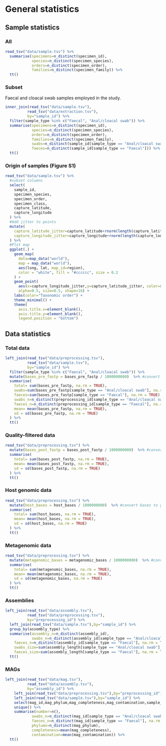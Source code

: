 # General statistics

## Sample statistics

### All

```r
read_tsv("data/sample.tsv") %>%
  summarise(specimens=n_distinct(specimen_id),
            species=n_distinct(specimen_species),
            orders=n_distinct(specimen_order),
            families=n_distinct(specimen_family)) %>% 
  tt()
```

### Subset

Faecal and cloacal swab samples employed in the study.

```r
inner_join(read_tsv("data/sample.tsv"),
          read_tsv("data/extraction.tsv"),
          by="sample_id") %>% 
  filter(sample_type %in% c("Faecal", "Anal/cloacal swab")) %>%
  summarise(specimens=n_distinct(specimen_id),
            species=n_distinct(specimen_species),
            orders=n_distinct(specimen_order),
            families=n_distinct(specimen_family),
            swabs=n_distinct(sample_id[sample_type == "Anal/cloacal swab"]),
            faeces=n_distinct(sample_id[sample_type == "Faecal"])) %>% 
  tt()
```

### Origin of samples (Figure S1)

```r
read_tsv("data/sample.tsv") %>%
  #subset columns
  select(
    sample_id,
    specimen_species,
    specimen_order,
    specimen_class,
    capture_latitude,
    capture_longitude
  ) %>%
  #Add jitter to points
  mutate(
    capture_latitude_jitter=capture_latitude+rnorm(length(capture_latitude), mean=0, sd=0.5),
    capture_longitude_jitter=capture_longitude+rnorm(length(capture_longitude), mean=0, sd=0.5),
  ) %>%
  #Plot map  
  ggplot(.) +
    geom_map(
      data=map_data("world"),
      map = map_data("world"),
      aes(long, lat, map_id=region),
      color = "white", fill = "#cccccc", size = 0.2
    ) +
    geom_point(
      aes(x=capture_longitude_jitter,y=capture_latitude_jitter, color=specimen_order),
      alpha=0.5, size=0.5, shape=16) +
    labs(color="Taxonomic order") +
    theme_minimal() +
    theme(
      axis.title.x=element_blank(),
      axis.title.y=element_blank(),
      legend.position = "bottom")
```

## Data statistics

### Total data

```r
left_join(read_tsv("data/preprocessing.tsv"),
          read_tsv("data/sample.tsv"),
          by="sample_id") %>%
  filter(sample_type %in% c("Faecal", "Anal/cloacal swab")) %>%
  mutate(bases_pre_fastp = bases_pre_fastp / 1000000000)  %>% #convert bases to gigabases (GB)
  summarise(
    total= sum(bases_pre_fastp, na.rm = TRUE),
    swabs=sum(bases_pre_fastp[sample_type == "Anal/cloacal swab"], na.rm = TRUE),
    faeces=sum(bases_pre_fastp[sample_type == "Faecal"], na.rm = TRUE),
    swabs_n=n_distinct(preprocessing_id[sample_type == "Anal/cloacal swab"], na.rm = TRUE),
    faeces_n=n_distinct(preprocessing_id[sample_type == "Faecal"], na.rm = TRUE),
    mean= mean(bases_pre_fastp, na.rm = TRUE),
    sd = sd(bases_pre_fastp, na.rm = TRUE)
  ) %>%
  tt()
```

### Quality-filtered data

```r
read_tsv("data/preprocessing.tsv") %>%
  mutate(bases_post_fastp = bases_post_fastp / 1000000000)  %>% #convert bases to gigabases (GB)
  summarise(
    total= sum(bases_post_fastp, na.rm = TRUE),
    mean= mean(bases_post_fastp, na.rm = TRUE),
    sd = sd(bases_post_fastp, na.rm = TRUE)
  ) %>%
  tt()
```

### Host genomic data

```r
read_tsv("data/preprocessing.tsv") %>%
  mutate(host_bases = host_bases / 1000000000)  %>% #convert bases to gigabases (GB)
  summarise(
    total= sum(host_bases, na.rm = TRUE),
    mean= mean(host_bases, na.rm = TRUE),
    sd = sd(host_bases, na.rm = TRUE)
  ) %>%
  tt()
```

### Metagenomic data

```r
read_tsv("data/preprocessing.tsv") %>%
  mutate(metagenomic_bases = metagenomic_bases / 1000000000)  %>% #convert bases to gigabases (GB)
  summarise(
    total= sum(metagenomic_bases, na.rm = TRUE),
    mean= mean(metagenomic_bases, na.rm = TRUE),
    sd = sd(metagenomic_bases, na.rm = TRUE)
  ) %>%
  tt()
```

### Assemblies 

```r
left_join(read_tsv("data/assembly.tsv"),
          read_tsv("data/preprocessing.tsv"),
          by="preprocessing_id") %>%
  left_join(read_tsv("data/sample.tsv"),by="sample_id") %>% 
  group_by(assembly_type) %>% 
  summarise(assembly_n=n_distinct(assembly_id),
            swabs_n=n_distinct(assembly_id[sample_type == "Anal/cloacal swab"], na.rm = TRUE),
    faeces_n=n_distinct(assembly_id[sample_type == "Faecal"], na.rm = TRUE),
    swabs_size=sum(assembly_length[sample_type == "Anal/cloacal swab"], na.rm = TRUE),
    faeces_size=sum(assembly_length[sample_type == "Faecal"], na.rm = TRUE)) %>%
  tt()
```

### MAGs

```r
left_join(read_tsv("data/mag.tsv"),
          read_tsv("data/assembly.tsv"),
          by="assembly_id") %>%
    left_join(read_tsv("data/preprocessing.tsv"),by="preprocessing_id") %>% 
    left_join(read_tsv("data/sample.tsv"),by="sample_id") %>% 
    select(mag_id,mag_phylum,mag_completeness,mag_contamination,sample_type)%>% 
    unique() %>% 
    summarise(number=n(),
            swabs_n=n_distinct(mag_id[sample_type == "Anal/cloacal swab"], na.rm = TRUE),
            faeces_n=n_distinct(mag_id[sample_type == "Faecal"], na.rm = TRUE),
            phylums=n_distinct(mag_phylum),
            completeness=mean(mag_completeness),
            contamination=mean(mag_contamination)) %>% 
  tt()
```


